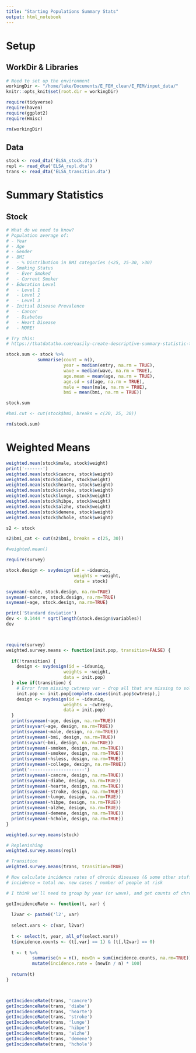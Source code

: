 ```yaml
---
title: "Starting Populations Summary Stats"
output: html_notebook
---
```


# Setup

## WorkDir & Libraries
```r
# Need to set up the environment
workingDir <- "/home/luke/Documents/E_FEM_clean/E_FEM/input_data/"
knitr::opts_knit$set(root.dir = workingDir)

require(tidyverse)
require(haven)
require(ggplot2)
require(Hmisc)

rm(workingDir)
```

## Data
```r

stock <- read_dta('ELSA_stock.dta')
repl <- read_dta('ELSA_repl.dta')
trans <- read_dta('ELSA_transition.dta')

```

# Summary Statistics
## Stock
```r
# What do we need to know?
# Population average of:
# - Year
# - Age
# - Gender
# - BMI
#   - % Distribution in BMI categories (<25, 25-30, >30)
# - Smoking Status
#   - Ever Smoked
#   - Current Smoker
# - Education Level
#   - Level 1
#   - Level 2
#   - Level 3
# - Initial Disease Prevalence
#   - Cancer
#   - Diabetes
#   - Heart Disease
#   - MORE!

# Try this:
# https://thatdatatho.com/easily-create-descriptive-summary-statistic-tables-r-studio/

stock.sum <- stock %>%
            summarise(count = n(),
                      year = median(entry, na.rm = TRUE),
                      wave = median(wave, na.rm = TRUE),
                      age.mean = mean(age, na.rm = TRUE),
                      age.sd = sd(age, na.rm = TRUE),
                      male = mean(male, na.rm = TRUE),
                      bmi = mean(bmi, na.rm = TRUE))

stock.sum

#bmi.cut <- cut(stock$bmi, breaks = c(20, 25, 30))

rm(stock.sum)
```

# Weighted Means
```r
weighted.mean(stock$male, stock$weight)
print('-------')
weighted.mean(stock$cancre, stock$weight)
weighted.mean(stock$diabe, stock$weight)
weighted.mean(stock$hearte, stock$weight)
weighted.mean(stock$stroke, stock$weight)
weighted.mean(stock$lunge, stock$weight)
weighted.mean(stock$hibpe, stock$weight)
weighted.mean(stock$alzhe, stock$weight)
weighted.mean(stock$demene, stock$weight)
weighted.mean(stock$hchole, stock$weight)

```


```r
s2 <- stock

s2$bmi_cat <- cut(s2$bmi, breaks = c(25, 30))

#weighted.mean()
```

```r
require(survey)

stock.design <- svydesign(id = ~idauniq,
                          weights = ~weight,
                          data = stock)

svymean(~male, stock.design, na.rm=TRUE)
svymean(~cancre, stock.design, na.rm=TRUE)
svymean(~age, stock.design, na.rm=TRUE)

print('Standard deviation')
dev <- 0.1444 * sqrt(length(stock.design$variables))
dev




```

```r
require(survey)
weighted.survey.means <- function(init.pop, transition=FALSE) {
  
  if(!transition) {
    design <- svydesign(id = ~idauniq,
                      weights = ~weight,
                      data = init.pop)
  } else if(transition) {
    # Error from missing cwtresp var - drop all that are missing to solve
    init.pop <- init.pop[complete.cases(init.pop$cwtresp),]
    design <- svydesign(id = ~idauniq,
                      weights = ~cwtresp,
                      data = init.pop)
  }
  print(svymean(~age, design, na.rm=TRUE))
  print(svyvar(~age, design, na.rm=TRUE))
  print(svymean(~male, design, na.rm=TRUE))
  print(svymean(~bmi, design, na.rm=TRUE))
  print(svyvar(~bmi, design, na.rm=TRUE))
  print(svymean(~smoken, design, na.rm=TRUE))
  print(svymean(~smokev, design, na.rm=TRUE))
  print(svymean(~hsless, design, na.rm=TRUE))
  print(svymean(~college, design, na.rm=TRUE))
  print('---------------------')
  print(svymean(~cancre, design, na.rm=TRUE))
  print(svymean(~diabe, design, na.rm=TRUE))
  print(svymean(~hearte, design, na.rm=TRUE))
  print(svymean(~stroke, design, na.rm=TRUE))
  print(svymean(~lunge, design, na.rm=TRUE))
  print(svymean(~hibpe, design, na.rm=TRUE))
  print(svymean(~alzhe, design, na.rm=TRUE))
  print(svymean(~demene, design, na.rm=TRUE))
  print(svymean(~hchole, design, na.rm=TRUE))
}

weighted.survey.means(stock)
```

```r
# Replenishing
weighted.survey.means(repl)
```

```r
# Transition
weighted.survey.means(trans, transition=TRUE)
```

```r
# Now calculate incidence rates of chronic diseases (& some other stuff)
# incidence = total no. new cases / number of people at risk

# I think we'll need to group by year (or wave), and get counts of chronic disease ==1

getIncidenceRate <- function(t, var) {
  
  l2var <- paste0('l2', var)
  
  select.vars <- c(var, l2var)
  
  t <- select(t, year, all_of(select.vars))
  t$incidence.counts <- (t[,var] == 1) & (t[,l2var] == 0)
  
  t <- t %>%
          summarise(n = n(), newIn = sum(incidence.counts, na.rm=TRUE)) %>%
          mutate(incidence.rate = (newIn / n) * 100)
  
  return(t)
}



getIncidenceRate(trans, 'cancre')
getIncidenceRate(trans, 'diabe')
getIncidenceRate(trans, 'hearte')
getIncidenceRate(trans, 'stroke')
getIncidenceRate(trans, 'lunge')
getIncidenceRate(trans, 'hibpe')
getIncidenceRate(trans, 'alzhe')
getIncidenceRate(trans, 'demene')
getIncidenceRate(trans, 'hchole')
```

